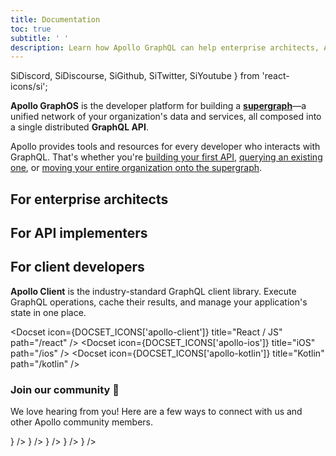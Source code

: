 ```yaml
---
title: Documentation
toc: true
subtitle: ' '
description: Learn how Apollo GraphQL can help enterprise architects, API implementers, and client developers build, deploy, and manage a supergraph of unified microservices, data sources, and applications.
---
```


  SiDiscord,
  SiDiscourse,
  SiGithub,
  SiTwitter,
  SiYoutube
} from 'react-icons/si';

**Apollo GraphOS** is the developer platform for building a [**supergraph**](./intro/platform/)—a unified network of your organization's data and services, all composed into a single distributed **GraphQL API**.

<DocsetGrid>
<Docset
  icon={DOCSET_ICONS.graphql}
  title="Ship features faster"
  description="Understand how GraphQL and Apollo can help improve your organization's developer experience and ship features faster. Learn about GraphQL's advantages like efficient data fetching and robust tooling."
  path="/intro/benefits"
  cta="Learn about GraphQL"
/>
<Docset
  icon={DOCSET_ICONS.graphos}
  title="Operate at any scale"
  description="Connect any GraphQL API to Apollo's cloud platform to enable powerful features like collaborative schema development and governance, automated deployments, and field and operation-level observability."
  path="/graphos"
  cta="Learn about GraphOS"
/>
</DocsetGrid>

Apollo provides tools and resources for every developer who interacts with GraphQL. That's whether you're [building your first API](#for-api-implementers), [querying an existing one](#for-client-developers), or [moving your entire organization onto the supergraph](#for-enterprise-architects).

## For enterprise architects

<DocsetGrid>
  <Docset
    icon={DOCSET_ICONS.federation}
    title="Combine APIs"
    description="Implement a single, unified supergraph that combines multiple APIs with Apollo Federation."
    path="/federation"
    cta="Explore Apollo Federation docs"
  />
  <Docset
    icon={DOCSET_ICONS.router}
    title="Host your router"
    description="Deploy and configure your supergraph's router in your own infrastructure."
    path="/router"
    cta="Explore the Apollo Router docs"
  />
  <Docset
    icon={DOCSET_ICONS.odyssey}
    title="Master concepts"
    description="Boost your skills with hands-on tutorials and trainings on GraphOS and enterprise best practices."
    path="https://www.apollographql.com/tutorials/browse?categories=GraphOS"
    cta="Explore tutorials"
  />
  <Docset
    icon={DOCSET_ICONS.technotes}
    title="Learn from the field"
    description="Read in-depth articles on specialized Apollo topics from our own solutions architects."
    path="/technotes"
    cta="Explore tech notes"
  />
</DocsetGrid>

## For API implementers

<Docset
  icon={DOCSET_ICONS.nodejs}
  title="Build a GraphQL server in Node.js"
  description="Build a production-ready API that handles multiple datasources with Apollo Server."
  path="/apollo-server"
  cta="Explore Apollo Server docs"
/>
<DocsetGrid>
  <Docset
    icon={DOCSET_ICONS.java}
    title="Build a server in Java"
    description="Explore the tutorial on implementing a GraphQL API with Java and DGS."
    path="https://www.apollographql.com/tutorials/intro-dgs"
    cta="Begin tutorial"
  />
  <Docset
    icon={DOCSET_ICONS.csharp}
    title="Build a server in C#"
    description="Explore the tutorial on implementing a GraphQL API with .NET (C#) and Hot Chocolate."
    path="https://www.apollographql.com/tutorials/intro-hotchocolate"
    cta="Begin tutorial"
  />
</DocsetGrid>

## For client developers

**Apollo Client** is the industry-standard GraphQL client library. Execute GraphQL operations, cache their results, and manage your application's state in one place.

<Docset icon={DOCSET_ICONS['apollo-client']} title="React / JS" path="/react" />
<DocsetGrid>
  <Docset icon={DOCSET_ICONS['apollo-ios']} title="iOS" path="/ios" />
  <Docset icon={DOCSET_ICONS['apollo-kotlin']} title="Kotlin" path="/kotlin" />
</DocsetGrid>

<h3> Join our community 💬 </h3>

We love hearing from you! Here are a few ways to connect with us and other Apollo community members.

<VStack pt="4" spacing="4" textAlign="center" maxW="md" mx="auto">

<ButtonGroup variant="ghost">
  <CommunityButton
    aria-label="Community GitHub"
    href="https://github.com/apollographql"
    icon={<SiGithub />}
  />
  <CommunityButton
    aria-label="Community YouTube"
    href="https://youtube.com/apollographql"
    icon={<SiYoutube />}
  />
  <CommunityButton
    aria-label="Community Forums"
    href="https://community.apollographql.com"
    icon={<SiDiscourse />}
  />
  <CommunityButton
    aria-label="Community Discord"
    href="https://discord.gg/yFZJH2QYrK"
    icon={<SiDiscord />}
  />
  <CommunityButton
    aria-label="Community Twitter"
    href="https://twitter.com/apollographql"
    icon={<SiTwitter />}
  />
</ButtonGroup>

</VStack>
